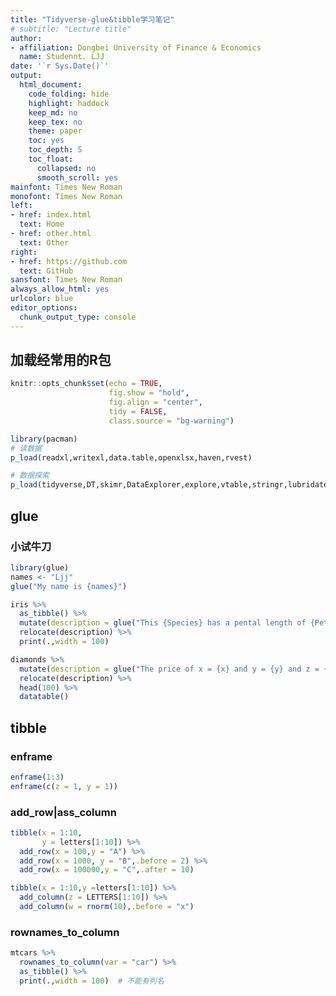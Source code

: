 ```yaml
---
title: "Tidyverse-glue&tibble学习笔记"
# subtitle: "Lecture title"
author:
- affiliation: Dongbei University of Finance & Economics
  name: Studennt. LJJ
date: '`r Sys.Date()`'
output:
  html_document:
    code_folding: hide
    highlight: haddock
    keep_md: no
    keep_tex: no
    theme: paper
    toc: yes
    toc_depth: 5
    toc_float:
      collapsed: no
      smooth_scroll: yes
mainfont: Times New Roman
monofont: Times New Roman
left:
- href: index.html
  text: Home
- href: other.html
  text: Other
right:
- href: https://github.com
  text: GitHub
sansfont: Times New Roman
always_allow_html: yes
urlcolor: blue
editor_options: 
  chunk_output_type: console
---
```


## 加载经常用的R包

```r
knitr::opts_chunk$set(echo = TRUE,
                      fig.show = "hold",
                      fig.align = "center",
                      tidy = FALSE,
                      class.source = "bg-warning")
```

```r
library(pacman)
# 读数据
p_load(readxl,writexl,data.table,openxlsx,haven,rvest)
```

```r
# 数据探索
p_load(tidyverse,DT,skimr,DataExplorer,explore,vtable,stringr,lubridate)
```

## glue 

### 小试牛刀

```r
library(glue)
names <- "Ljj"
glue("My name is {names}")
```

```r
iris %>% 
  as_tibble() %>% 
  mutate(description = glue("This {Species} has a pental length of {Petal.Length}")) %>% 
  relocate(description) %>% 
  print(.,width = 100)
```

```r
diamonds %>% 
  mutate(description = glue("The price of x = {x} and y = {y} and z = {z} is {price}")) %>% 
  relocate(description) %>% 
  head(100) %>% 
  datatable()
```

## tibble 

### enframe

```r
enframe(1:3)
enframe(c(z = 1, y = 1))
```

### add_row|ass_column

```r
tibble(x = 1:10,
       y = letters[1:10]) %>% 
  add_row(x = 100,y = "A") %>% 
  add_row(x = 1000, y = "B",.before = 2) %>% 
  add_row(x = 100000,y = "C",.after = 10)
```

```r
tibble(x = 1:10,y =letters[1:10]) %>% 
  add_column(z = LETTERS[1:10]) %>% 
  add_column(w = rnorm(10),.before = "x")
```

### rownames_to_column

```r
mtcars %>%
  rownames_to_column(var = "car") %>% 
  as_tibble() %>% 
  print(.,width = 100)  # 不能有列名
```





